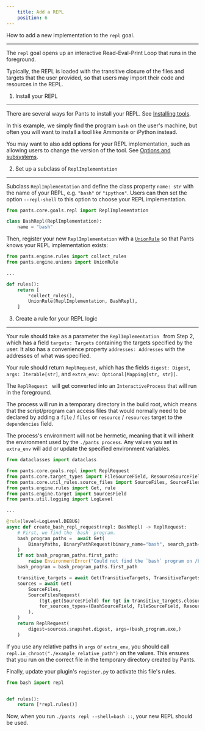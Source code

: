 ```yaml
---
    title: Add a REPL
    position: 6
---
```


How to add a new implementation to the `repl` goal.

---

The `repl` goal opens up an interactive Read-Eval-Print Loop that runs in the foreground.

Typically, the REPL is loaded with the transitive closure of the files and targets that the user provided, so that users may import their code and resources in the REPL.

1. Install your REPL
--------------------

There are several ways for Pants to install your REPL. See [Installing tools](../the-rules-api/installing-tools.mdx).

In this example, we simply find the program `bash` on the user's machine, but often you will want to install a tool like Ammonite or iPython instead.

You may want to also add options for your REPL implementation, such as allowing users to change the version of the tool. See [Options and subsystems](../the-rules-api/options-and-subsystems.mdx).

2. Set up a subclass of `ReplImplementation`
--------------------------------------------

Subclass `ReplImplementation` and define the class property `name: str` with the name of your REPL, e.g. `"bash"` or `"ipython"`. Users can then set the option `--repl-shell` to this option to choose your REPL implementation.

```python
from pants.core.goals.repl import ReplImplementation

class BashRepl(ReplImplementation):
    name = "bash"
```

Then, register your new `ReplImplementation` with a [`UnionRule`](../the-rules-api/union-rules-(advanced).mdx) so that Pants knows your REPL implementation exists:

```python
from pants.engine.rules import collect_rules
from pants.engine.unions import UnionRule

...

def rules():
    return [
      	*collect_rules(),
        UnionRule(ReplImplementation, BashRepl),
    ]
```

3. Create a rule for your REPL logic
------------------------------------

Your rule should take as a parameter the `ReplImplementation ` from Step 2, which has a field `targets: Targets` containing the targets specified by the user. It also has a convenience property `addresses: Addresses` with the addresses of what was specified.

Your rule should return `ReplRequest`, which has the fields `digest: Digest`, `args: Iterable[str]`, and `extra_env: Optional[Mapping[str, str]]`. 

The `ReplRequest ` will get converted into an `InteractiveProcess` that will run in the foreground.

The process will run in a temporary directory in the build root, which means that the script/program can access files that would normally need to be declared by adding a `file` / `files` or `resource` / `resources` target to the `dependencies` field.

The process's environment will not be hermetic, meaning that it will inherit the environment used by the `./pants process`. Any values you set in `extra_env` will add or update the specified environment variables.

```python
from dataclasses import dataclass

from pants.core.goals.repl import ReplRequest
from pants.core.target_types import FileSourceField, ResourceSourceField
from pants.core.util_rules.source_files import SourceFiles, SourceFilesRequest
from pants.engine.rules import Get, rule
from pants.engine.target import SourcesField
from pants.util.logging import LogLevel

...

@rule(level=LogLevel.DEBUG)
async def create_bash_repl_request(repl: BashRepl) -> ReplRequest:
    # First, we find the `bash` program.
    bash_program_paths =  await Get(
        BinaryPaths, BinaryPathRequest(binary_name="bash", search_path=("/bin", "/usr/bin")),
    )
    if not bash_program_paths.first_path:
        raise EnvironmentError("Could not find the `bash` program on /bin or /usr/bin.")
    bash_program = bash_program_paths.first_path

    transitive_targets = await Get(TransitiveTargets, TransitiveTargetsRequest(request.addresses))
    sources = await Get(
        SourceFiles,
        SourceFilesRequest(
            (tgt.get(SourcesField) for tgt in transitive_targets.closure),
            for_sources_types=(BashSourceField, FileSourceField, ResourceSourceField),
        ),
    )
    return ReplRequest(
        digest=sources.snapshot.digest, args=(bash_program.exe,)
    )

```

If you use any relative paths in `args` or `extra_env`, you should call `repl.in_chroot("./example_relative_path")` on the values. This ensures that you run on the correct file in the temporary directory created by Pants.

Finally, update your plugin's `register.py` to activate this file's rules.

```python title="pants-plugins/bash/register.py"
from bash import repl


def rules():
    return [*repl.rules()]
```

Now, when you run `./pants repl --shell=bash ::`, your new REPL should be used.